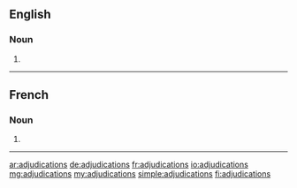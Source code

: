==English==

===Noun===
{{head|en|noun plural form}}

# {{plural of|adjudication|lang=en}}

----

==French==

===Noun===
{{head|fr|noun plural form|g=f}}

# {{plural of|adjudication|lang=fr}}

----

[[ar:adjudications]]
[[de:adjudications]]
[[fr:adjudications]]
[[io:adjudications]]
[[mg:adjudications]]
[[my:adjudications]]
[[simple:adjudications]]
[[fi:adjudications]]